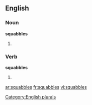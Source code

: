 
==English==

===Noun===
'''squabbles'''

# {{plural of |[[squabble]]}}

===Verb===
'''squabbles'''

# {{third-person singular of|squabble}}

[[Category:English plurals]]

[[ar:squabbles]]
[[fr:squabbles]]
[[vi:squabbles]]